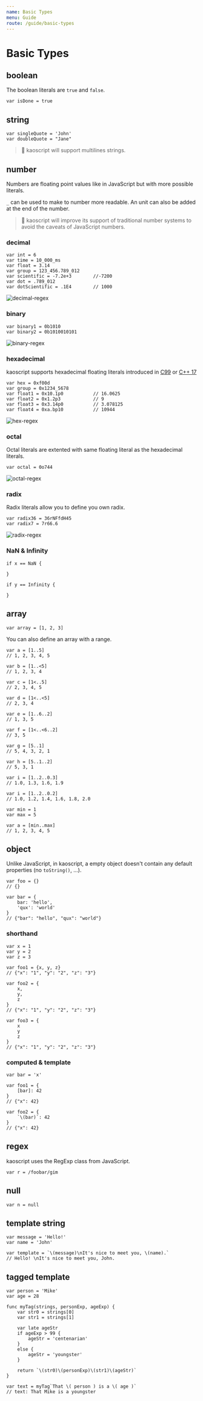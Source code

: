 ```yaml
---
name: Basic Types
menu: Guide
route: /guide/basic-types
---
```


# Basic Types

## boolean

The boolean literals are `true` and `false`.


```kaoscript
var isDone = true
```

## string

```kaoscript
var singleQuote = 'John'
var doubleQuote = "Jane"
```
> :construction: kaoscript will support multilines strings.

## number

Numbers are floating point values like in JavaScript but with more possible literals.

`_` can be used to make to number more readable.
An unit can also be added at the end of the number.

> :construction: kaoscript will improve its support of traditional number systems to avoid the caveats of JavaScript numbers.

### decimal

```kaoscript
var int = 6
var time = 10_000_ms
var float = 3.14
var group = 123_456.789_012
var scientific = -7.2e+3		//-7200
var dot = .789_012
var dotScientific = .1E4		// 1000
```

![decimal-regex](@images/guide/basic-types/decimal.svg)

### binary

```kaoscript
var binary1 = 0b1010
var binary2 = 0b1010010101
```

![binary-regex](@images/guide/basic-types/binary.svg)

### hexadecimal

kaoscript supports hexadecimal floating literals introduced in [C99](https://en.cppreference.com/w/c/language/floating_constant) or [C++ 17](https://en.cppreference.com/w/cpp/language/floating_literal)

```kaoscript
var hex = 0xf00d
var group = 0x1234_5678
var float1 = 0x10.1p0			// 16.0625
var float2 = 0x1.2p3			// 9
var float3 = 0x3.14p0			// 3.078125
var float4 = 0xa.bp10			// 10944
```

![hex-regex](@images/guide/basic-types/hex.svg)

### octal

Octal literals are extented with same floating literal as the hexadecimal literals.

```kaoscript
var octal = 0o744
```

![octal-regex](@images/guide/basic-types/octal.svg)

### radix

Radix literals allow you to define you own radix.

```kaoscript
var radix36 = 36rNFfdH45
var radix7 = 7r66.6
```

![radix-regex](@images/guide/basic-types/radix.svg)

### NaN & Infinity

```kaoscript
if x == NaN {

}

if y == Infinity {

}
```

## array

```kaoscript
var array = [1, 2, 3]
```

You can also define an array with a range.

```kaoscript
var a = [1..5]
// 1, 2, 3, 4, 5

var b = [1..<5]
// 1, 2, 3, 4

var c = [1<..5]
// 2, 3, 4, 5

var d = [1<..<5]
// 2, 3, 4

var e = [1..6..2]
// 1, 3, 5

var f = [1<..<6..2]
// 3, 5

var g = [5..1]
// 5, 4, 3, 2, 1

var h = [5..1..2]
// 5, 3, 1

var i = [1..2..0.3]
// 1.0, 1.3, 1.6, 1.9

var i = [1..2..0.2]
// 1.0, 1.2, 1.4, 1.6, 1.8, 2.0
```

```kaoscript
var min = 1
var max = 5

var a = [min..max]
// 1, 2, 3, 4, 5
```

## object

Unlike JavaScript, in kaoscript, a empty object doesn't contain any default properties (no `toString()`, ...).

```kaoscript
var foo = {}
// {}

var bar = {
	bar: 'hello',
	'qux': 'world'
}
// {"bar": "hello", "qux": "world"}
```

### shorthand

```kaoscript
var x = 1
var y = 2
var z = 3

var foo1 = {x, y, z}
// {"x": "1", "y": "2", "z": "3"}

var foo2 = {
	x,
	y,
	z
}
// {"x": "1", "y": "2", "z": "3"}

var foo3 = {
	x
	y
	z
}
// {"x": "1", "y": "2", "z": "3"}
```

### computed & template

```kaoscript
var bar = 'x'

var foo1 = {
	[bar]: 42
}
// {"x": 42}

var foo2 = {
	`\(bar)`: 42
}
// {"x": 42}
```

## regex

kaoscript uses the RegExp class from JavaScript.

```kaoscript
var r = /foobar/gim
```

## null

```kaoscript
var n = null
```


## template string

```kaoscript
var message = 'Hello!'
var name = 'John'

var template = `\(message)\nIt's nice to meet you, \(name).`
// Hello! \nIt's nice to meet you, John.
```

## tagged template

```kaoscript
var person = 'Mike'
var age = 28

func myTag(strings, personExp, ageExp) {
	var str0 = strings[0]
	var str1 = strings[1]

	var late ageStr
	if ageExp > 99 {
		ageStr = 'centenarian'
	}
	else {
		ageStr = 'youngster'
	}

	return `\(str0)\(personExp)\(str1)\(ageStr)`
}

var text = myTag`That \( person ) is a \( age )`
// text: That Mike is a youngster
```
